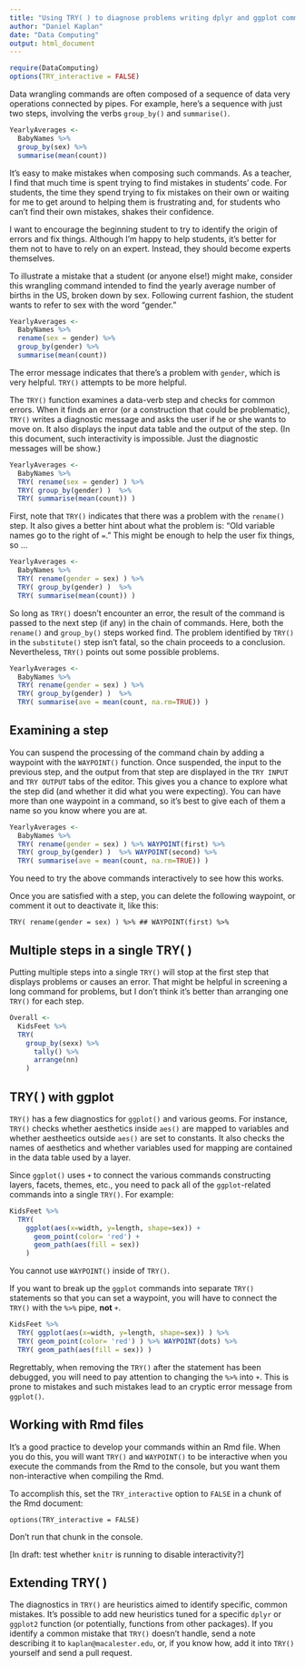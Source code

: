 ```yaml
---
title: "Using TRY( ) to diagnose problems writing dplyr and ggplot commands"
author: "Daniel Kaplan"
date: "Data Computing"
output: html_document
---
```


```r
require(DataComputing)
options(TRY_interactive = FALSE)
```

Data wrangling commands are often composed of a sequence of data very operations connected by pipes.  For example, here's a sequence with just two steps, involving the verbs `group_by()` and `summarise()`.

```r
YearlyAverages <-
  BabyNames %>% 
  group_by(sex) %>%
  summarise(mean(count))
```

It's easy to make mistakes when composing such commands.  As a teacher, I find that much time is spent trying to find mistakes in students' code.  For students, the time they spend trying to fix mistakes on their own or  waiting for me to get around to helping them is frustrating and, for students who can't find their own mistakes, shakes their confidence.

I want to encourage the beginning student to try to identify the origin of errors and fix things. Although I'm happy to help students, it's better for them not to have to rely on an expert.  Instead, they should become experts themselves. 

To illustrate a mistake that a student (or anyone else!) might make, consider this wrangling command intended to find the yearly average number of births in the US, broken down by sex.  Following current fashion, the student wants to refer to sex with the word "gender."
```r
YearlyAverages <- 
  BabyNames %>%
  rename(sex = gender) %>%
  group_by(gender) %>%
  summarise(mean(count))
```

The error message indicates that there's a problem with `gender`, which is very helpful.  `TRY()` attempts to be more helpful. 

The `TRY()` function examines a data-verb step and checks for common errors.  When it finds an error (or a construction that could be problematic), `TRY()` writes a diagnostic message and asks the user if he or she wants to move on.  It also displays the input data table and the output of the step. (In this document, such interactivity is impossible.  Just the diagnostic messages will be show.)

```r
YearlyAverages <- 
  BabyNames %>%
  TRY( rename(sex = gender) ) %>%
  TRY( group_by(gender) )  %>%
  TRY( summarise(mean(count)) )
```

First, note that `TRY()` indicates that there was a problem with the `rename()` step. It also gives a better hint about what the problem is: "Old variable names go to the right of `=`."  This might be enough to help the user fix things, so ...

```r
YearlyAverages <- 
  BabyNames %>%
  TRY( rename(gender = sex) ) %>%
  TRY( group_by(gender) )  %>%
  TRY( summarise(mean(count)) )
```

So long as `TRY()` doesn't encounter an error, the result of the command is passed to the next step (if any) in the chain of commands.  Here, both the `rename()` and `group_by()` steps worked find.  The problem identified by `TRY()` in the `substitute()` step isn't fatal, so the chain proceeds to a conclusion.  Nevertheless, `TRY()` points out some possible problems. 

```r
YearlyAverages <- 
  BabyNames %>%
  TRY( rename(gender = sex) ) %>%
  TRY( group_by(gender) )  %>%
  TRY( summarise(ave = mean(count, na.rm=TRUE)) )
```

## Examining a step

You can suspend the processing of the command chain by adding a waypoint with the `WAYPOINT()` function. Once suspended, the input to the previous step, and the output from that step are displayed in the `TRY INPUT` and `TRY OUTPUT` tabs of the editor.  This gives you a chance to explore what the step did (and whether it did what you were expecting).  You can have more than one waypoint in a command, so it's best to give each of them a name so you know where you are at.

```r
YearlyAverages <- 
  BabyNames %>%
  TRY( rename(gender = sex) ) %>% WAYPOINT(first) %>%
  TRY( group_by(gender) )  %>% WAYPOINT(second) %>%
  TRY( summarise(ave = mean(count, na.rm=TRUE)) )
```

You need to try the above commands interactively to see how this works.

Once you are satisfied with a step, you can delete the following waypoint, or comment it out to deactivate it, like this:

```
TRY( rename(gender = sex) ) %>% ## WAYPOINT(first) %>%
```
    
## Multiple steps in a single TRY( ) 

Putting multiple steps into a single `TRY()` will stop at the first step that displays problems or causes an error.  That might be helpful in screening a long command for problems, but I don't think it's better than arranging one `TRY()` for each step.


```r
Overall <- 
  KidsFeet %>% 
  TRY(
    group_by(sexx) %>% 
      tally() %>% 
      arrange(nn)
    )
```
 
## TRY( ) with ggplot 
   
`TRY()` has a few diagnostics for `ggplot()` and various geoms. For instance, `TRY()` checks whether aesthetics inside `aes()` are mapped to variables and whether aestheetics outside `aes()` are set to constants.  It also checks the names of aesthetics and whether variables used for mapping are contained in the data table used by a layer.

Since `ggplot()` uses `+` to connect the various commands constructing  layers, facets, themes, etc., you need to pack all of the `ggplot`-related commands into a single `TRY()`.  For example:

```r
KidsFeet %>% 
  TRY(
    ggplot(aes(x=width, y=length, shape=sex)) + 
      geom_point(color= 'red') + 
      geom_path(aes(fill = sex))
    )
```
You cannot use `WAYPOINT()` inside of `TRY()`.

If you want to break up the `ggplot` commands into separate `TRY()` statements so that you can set a waypoint, you will have to connect the `TRY()` with the `%>%` pipe, **not** `+`.

```r
KidsFeet %>% 
  TRY( ggplot(aes(x=width, y=length, shape=sex)) ) %>%
  TRY( geom_point(color= 'red') ) %>% WAYPOINT(dots) %>%
  TRY( geom_path(aes(fill = sex)) )
```
 
Regrettably, when removing the `TRY()` after the statement has been debugged, you will need to pay attention to changing the `%>%` into `+`.  This is prone to mistakes and such mistakes lead to an cryptic error message from `ggplot()`.
    
## Working with Rmd files

It's a good practice to develop your commands within an Rmd file.  When you do this, you will want `TRY()` and `WAYPOINT()` to be interactive when you execute the commands from the Rmd to the console, but you want them non-interactive when compiling the Rmd.

To accomplish this, set the `TRY_interactive` option to `FALSE` in a chunk of the Rmd document:
```
options(TRY_interactive = FALSE)
```

Don't run that chunk in the console.

[In draft: test whether `knitr` is running to disable interactivity?]

## Extending TRY( )

The diagnostics in `TRY()` are heuristics aimed to identify specific, common mistakes.  It's possible to add new heuristics tuned for a specific `dplyr` or `ggplot2` function (or potentially, functions from other packages).  If you identify a common mistake that `TRY()` doesn't handle, send a note describing it to `kaplan@macalester.edu`, or, if you know how, add it into `TRY()` yourself and send a pull request.
